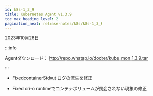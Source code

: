 ```yaml
---
id: k8s-1_3_9
title: Kubernetes Agent v1.3.9
toc_max_heading_level: 2
pagination_next: release-notes/k8s/k8s-1_3_8
---
```


2023年10月26日

:::info

Agentダウンロード： http://repo.whatap.io/docker/kube_mon_1.3.9.tar

:::

-   <Status>Fixed</Status>containerStdout ログの流失を修正

-   <Status>Fixed</Status> cri-o runtimeでコンテナボリュームが照会されない現象の修正
